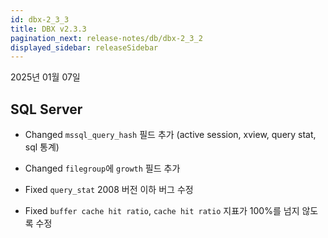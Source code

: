 ```yaml
---
id: dbx-2_3_3
title: DBX v2.3.3
pagination_next: release-notes/db/dbx-2_3_2
displayed_sidebar: releaseSidebar
---
```


2025년 01월 07일

## SQL Server

- <Status priority='1'>Changed</Status> `mssql_query_hash` 필드 추가 (active session, xview, query stat, sql 통계)

- <Status priority='1'>Changed</Status> `filegroup`에 `growth` 필드 추가

- <Status priority='0'>Fixed</Status> `query_stat` 2008 버전 이하 버그 수정

- <Status priority='0'>Fixed</Status> `buffer cache hit ratio`, `cache hit ratio` 지표가 100%를 넘지 않도록 수정